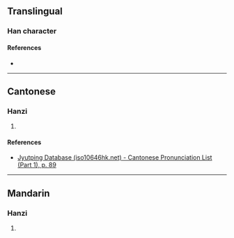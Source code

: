 {{character info}}
==Translingual==

===Han character===
{{Han char|rn=32|rad=土|as=11|sn=14|four=|canj=GMYF|ids=⿰土焉}}

====References====
* {{Han ref|kx=0238.191|dkj=05439|dj=0476.250|hdz=10477.070|uh=5895|ud=22677}}

----

==Cantonese==

===Hanzi===
{{yue-hanzi|jyut=[[jin2]]|y=yin2}}

# {{rfdef|yue|sort=土11}}

====References====
* [http://www.iso10646hk.net/jp/document/download.jsp Jyutping Database (iso10646hk.net) - Cantonese Pronunciation List (Part 1), p. 89]

----

==Mandarin==

===Hanzi===
{{cmn-hanzi|pin=[[yàn]] ([[yan4]])|wg=yen<sup>4</sup>}}

# {{rfdef|cmn|sort=土11}}